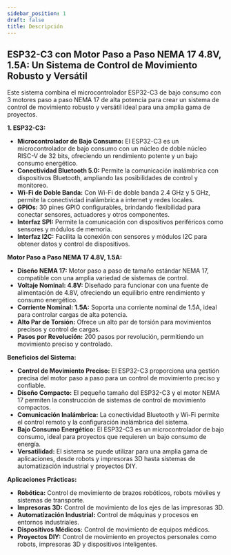 ```yaml
---
sidebar_position: 1
draft: false
title: Descripción
---
```


## ESP32-C3 con Motor Paso a Paso NEMA 17 4.8V, 1.5A: Un Sistema de Control de Movimiento Robusto y Versátil

Este sistema combina el microcontrolador ESP32-C3 de bajo consumo con 3 motores paso a paso NEMA 17 de alta potencia para crear un sistema de control de movimiento robusto y versátil ideal para una amplia gama de proyectos.

**1. ESP32-C3:**

* **Microcontrolador de Bajo Consumo:** El ESP32-C3 es un microcontrolador de bajo consumo con un núcleo de doble núcleo RISC-V de 32 bits, ofreciendo un rendimiento potente y un bajo consumo energético.
* **Conectividad Bluetooth 5.0:** Permite la comunicación inalámbrica con dispositivos Bluetooth, ampliando las posibilidades de control y monitoreo.
* **Wi-Fi de Doble Banda:** Con Wi-Fi de doble banda 2.4 GHz y 5 GHz, permite la conectividad inalámbrica a internet y redes locales.
* **GPIOs:** 30 pines GPIO configurables, brindando flexibilidad para conectar sensores, actuadores y otros componentes.
* **Interfaz SPI:** Permite la comunicación con dispositivos periféricos como sensores y módulos de memoria.
* **Interfaz I2C:** Facilita la conexión con sensores y módulos I2C para obtener datos y control de dispositivos.

**Motor Paso a Paso NEMA 17 4.8V, 1.5A:**

* **Diseño NEMA 17:** Motor paso a paso de tamaño estándar NEMA 17, compatible con una amplia variedad de sistemas de control.
* **Voltaje Nominal: 4.8V:** Diseñado para funcionar con una fuente de alimentación de 4.8V, ofreciendo un equilibrio entre rendimiento y consumo energético.
* **Corriente Nominal: 1.5A:** Soporta una corriente nominal de 1.5A, ideal para controlar cargas de alta potencia.
* **Alto Par de Torsión:** Ofrece un alto par de torsión para movimientos precisos y control de cargas.
* **Pasos por Revolución:** 200 pasos por revolución, permitiendo un movimiento preciso y controlado.

**Beneficios del Sistema:**

* **Control de Movimiento Preciso:** El ESP32-C3 proporciona una gestión precisa del motor paso a paso para un control de movimiento preciso y confiable.
* **Diseño Compacto:** El pequeño tamaño del ESP32-C3 y el motor NEMA 17 permiten la construcción de sistemas de control de movimiento compactos.
* **Comunicación Inalámbrica:** La conectividad Bluetooth y Wi-Fi permite el control remoto y la configuración inalámbrica del sistema.
* **Bajo Consumo Energético:** El ESP32-C3 es un microcontrolador de bajo consumo, ideal para proyectos que requieren un bajo consumo de energía.
* **Versatilidad:** El sistema se puede utilizar para una amplia gama de aplicaciones, desde robots y impresoras 3D hasta sistemas de automatización industrial y proyectos DIY.

**Aplicaciones Prácticas:**

* **Robótica:** Control de movimiento de brazos robóticos, robots móviles y sistemas de transporte.
* **Impresoras 3D:** Control de movimiento de los ejes de las impresoras 3D.
* **Automatización Industrial:** Control de máquinas y procesos en entornos industriales.
* **Dispositivos Médicos:** Control de movimiento de equipos médicos.
* **Proyectos DIY:** Control de movimiento en proyectos personales como robots, impresoras 3D y dispositivos inteligentes.


